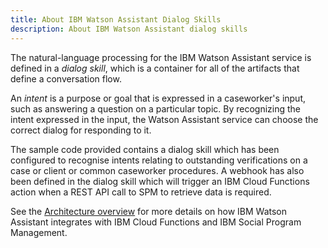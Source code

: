 ```yaml
---
title: About IBM Watson Assistant Dialog Skills
description: About IBM Watson Assistant dialog skills
---
```


The natural-language processing for the IBM Watson Assistant service is defined in a *dialog skill*, which is a container for all of the artifacts that define a conversation flow.

An *intent* is a purpose or goal that is expressed in a caseworker's input, such as answering a question on a particular topic. By recognizing the intent expressed in the input, the Watson Assistant service can choose the correct dialog for responding to it.

The sample code provided contains a dialog skill which has been configured to recognise intents relating to outstanding verifications on a case or client or common caseworker procedures.
A webhook has also been defined in the dialog skill which will trigger an IBM Cloud Functions action when a REST API call to SPM to retrieve data is required.

See the [Architecture overview]() for more details on how IBM Watson Assistant integrates with IBM Cloud Functions and IBM Social Program Management.

